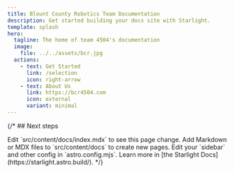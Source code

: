```yaml
---
title: Blount County Robotics Team Documentation
description: Get started building your docs site with Starlight.
template: splash
hero:
  tagline: The home of team 4504's documentation
  image:
    file: ../../assets/bcr.jpg
  actions:
    - text: Get Started
      link: /selection
      icon: right-arrow
    - text: About Us
      link: https://bcr4504.com
      icon: external
      variant: minimal
---
```



{/* ## Next steps

<CardGrid stagger>
	<Card title="Update content" icon="pencil">
		Edit `src/content/docs/index.mdx` to see this page change.
	</Card>
	<Card title="Add new content" icon="add-document">
		Add Markdown or MDX files to `src/content/docs` to create new pages.
	</Card>
	<Card title="Configure your site" icon="setting">
		Edit your `sidebar` and other config in `astro.config.mjs`.
	</Card>
	<Card title="Read the docs" icon="open-book">
		Learn more in [the Starlight Docs](https://starlight.astro.build/).
	</Card>
</CardGrid> */}

